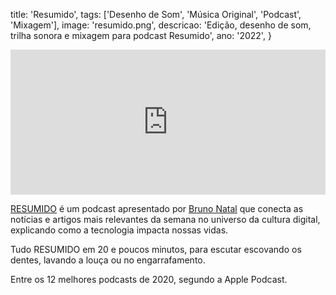   title: 'Resumido',
  tags: ['Desenho de Som', 'Música Original', 'Podcast', 'Mixagem'],
  image: 'resumido.png',
  descricao: 'Edição, desenho de som, trilha sonora e mixagem para podcast Resumido',
  ano: '2022',
}

<iframe src="https://open.spotify.com/embed-podcast/show/0nnqEpzIeTwCXHpCZHqCqQ" width="100%" height="232" frameborder="0" allowtransparency="true" allow="encrypted-media"></iframe>

<br/>

[RESUMIDO](https://resumido.cc/) é um podcast apresentado por [Bruno Natal](https://brunonatal.com/) que conecta as notícias e artigos mais relevantes da semana no universo da cultura digital, explicando como a tecnologia impacta nossas vidas.

Tudo RESUMIDO em 20 e poucos minutos, para escutar escovando os dentes, lavando a louça ou no engarrafamento.

Entre os 12 melhores podcasts de 2020, segundo a Apple Podcast.
